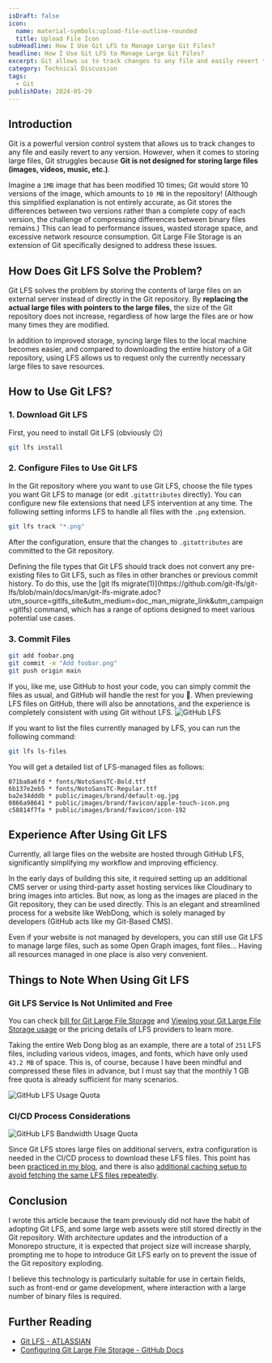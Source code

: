 ```yaml
---
isDraft: false
icon:
  name: material-symbols:upload-file-outline-rounded
  title: Upload File Icon
subHeadline: How I Use Git LFS to Manage Large Git Files?
headline: How I Use Git LFS to Manage Large Git Files?
excerpt: Git allows us to track changes to any file and easily revert to any version, but it struggles with large files. Git LFS is an extension to solve this issue.
category: Technical Discussion
tags:
  - Git
publishDate: 2024-05-29
---
```


## Introduction

Git is a powerful version control system that allows us to track changes to any file and easily revert to any version. However, when it comes to storing large files, Git struggles because **Git is not designed for storing large files (images, videos, music, etc.)**.

Imagine a `1MB` image that has been modified 10 times; Git would store 10 versions of the image, which amounts to `10 MB` in the repository! (Although this simplified explanation is not entirely accurate, as Git stores the differences between two versions rather than a complete copy of each version, the challenge of compressing differences between binary files remains.) This can lead to performance issues, wasted storage space, and excessive network resource consumption. Git Large File Storage is an extension of Git specifically designed to address these issues.

## How Does Git LFS Solve the Problem?

Git LFS solves the problem by storing the contents of large files on an external server instead of directly in the Git repository. By **replacing the actual large files with pointers to the large files**, the size of the Git repository does not increase, regardless of how large the files are or how many times they are modified.

In addition to improved storage, syncing large files to the local machine becomes easier, and compared to downloading the entire history of a Git repository, using LFS allows us to request only the currently necessary large files to save resources.

## How to Use Git LFS?

### 1. Download Git LFS

First, you need to install Git LFS (obviously 😐)

```bash
git lfs install
```

### 2. Configure Files to Use Git LFS

In the Git repository where you want to use Git LFS, choose the file types you want Git LFS to manage (or edit `.gitattributes` directly). You can configure new file extensions that need LFS intervention at any time. The following setting informs LFS to handle all files with the `.png` extension.

```bash
git lfs track "*.png"
```

After the configuration, ensure that the changes to `.gitattributes` are committed to the Git repository.

<Info type="info">
  Defining the file types that Git LFS should track does not convert any pre-existing files to Git LFS, such as files in
  other branches or previous commit history. To do this, use the [git lfs
  migrate(1)](https://github.com/git-lfs/git-lfs/blob/main/docs/man/git-lfs-migrate.adoc?utm_source=gitlfs_site&utm_medium=doc_man_migrate_link&utm_campaign=gitlfs)
  command, which has a range of options designed to meet various potential use cases.
</Info>

### 3. Commit Files

```bash
git add foobar.png
git commit -m "Add foobar.png"
git push origin main
```

If you, like me, use GitHub to host your code, you can simply commit the files as usual, and GitHub will handle the rest for you 🤯. When previewing LFS files on GitHub, there will also be annotations, and the experience is completely consistent with using Git without LFS.
![GitHub LFS](./store-with-git-lfs.webp)

If you want to list the files currently managed by LFS, you can run the following command:

```bash
git lfs ls-files
```

You will get a detailed list of LFS-managed files as follows:

```
071ba8a6fd * fonts/NotoSansTC-Bold.ttf
6b137e2eb5 * fonts/NotoSansTC-Regular.ttf
ba2e34dddb * public/images/brand/default-og.jpg
0866a98641 * public/images/brand/favicon/apple-touch-icon.png
c58814f7fa * public/images/brand/favicon/icon-192
```

## Experience After Using Git LFS

Currently, all large files on the website are hosted through GitHub LFS, significantly simplifying my workflow and improving efficiency.

In the early days of building this site, it required setting up an additional CMS server or using third-party asset hosting services like Cloudinary to bring images into articles. But now, as long as the images are placed in the Git repository, they can be used directly. This is an elegant and streamlined process for a website like WebDong, which is solely managed by developers (GitHub acts like my Git-Based CMS).

Even if your website is not managed by developers, you can still use Git LFS to manage large files, such as some Open Graph images, font files... Having all resources managed in one place is also very convenient.

## Things to Note When Using Git LFS

### Git LFS Service Is Not Unlimited and Free

You can check [bill for Git Large File Storage](https://docs.github.com/en/billing/managing-billing-for-git-large-file-storage/about-billing-for-git-large-file-storage) and [Viewing your Git Large File Storage usage](https://docs.github.com/en/billing/managing-billing-for-git-large-file-storage/viewing-your-git-large-file-storage-usage) or the pricing details of LFS providers to learn more.

Taking the entire Web Dong blog as an example, there are a total of `251` LFS files, including various videos, images, and fonts, which have only used `43.2 MB` of space. This is, of course, because I have been mindful and compressed these files in advance, but I must say that the monthly 1 GB free quota is already sufficient for many scenarios.

![GitHub LFS Usage Quota](./cost.webp 'Web Dong Dong Blog Git LFS Storage Usage Quota')

### CI/CD Process Considerations

![GitHub LFS Bandwidth Usage Quota](./cost-bandwidth.webp 'Web Dong Dong Blog Git LFS Bandwidth Usage Quota')

Since Git LFS stores large files on additional servers, extra configuration is needed in the CI/CD process to download these LFS files. This point has been [practiced in my blog](https://github.com/riceball-tw/web-dong-blog/blob/b2e8eb9de34653370707baab1e15933caa816029/.github/workflows/pages-deployment.yml#L50), and there is also [additional caching setup to avoid fetching the same LFS files repeatedly](https://github.com/riceball-tw/web-dong-blog/blob/b2e8eb9de34653370707baab1e15933caa816029/.github/workflows/pages-deployment.yml#L41).

## Conclusion

I wrote this article because the team previously did not have the habit of adopting Git LFS, and some large web assets were still stored directly in the Git repository. With architecture updates and the introduction of a Monorepo structure, it is expected that project size will increase sharply, prompting me to hope to introduce Git LFS early on to prevent the issue of the Git repository exploding.

I believe this technology is particularly suitable for use in certain fields, such as front-end or game development, where interaction with a large number of binary files is required.

## Further Reading

- [Git LFS - ATLASSIAN](https://www.atlassian.com/git/tutorials/git-lfs)
- [Configuring Git Large File Storage - GitHub Docs](https://docs.github.com/en/repositories/working-with-files/managing-large-files/configuring-git-large-file-storage)
